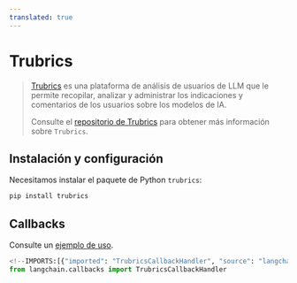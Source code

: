 ```yaml
---
translated: true
---
```


# Trubrics

>[Trubrics](https://trubrics.com) es una plataforma de análisis de usuarios de LLM que le permite recopilar, analizar y administrar los
indicaciones y comentarios de los usuarios sobre los modelos de IA.
>
>Consulte el [repositorio de Trubrics](https://github.com/trubrics/trubrics-sdk) para obtener más información sobre `Trubrics`.

## Instalación y configuración

Necesitamos instalar el paquete de Python `trubrics`:

```bash
pip install trubrics
```

## Callbacks

Consulte un [ejemplo de uso](/docs/integrations/callbacks/trubrics).

```python
<!--IMPORTS:[{"imported": "TrubricsCallbackHandler", "source": "langchain.callbacks", "docs": "https://api.python.langchain.com/en/latest/callbacks/langchain_community.callbacks.trubrics_callback.TrubricsCallbackHandler.html", "title": "Trubrics"}]-->
from langchain.callbacks import TrubricsCallbackHandler
```
